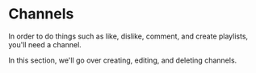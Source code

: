 # Channels

In order to do things such as like, dislike, comment, and create playlists, you'll need a channel.

In this section, we'll go over creating, editing, and deleting channels.

<CategoryCards/>
